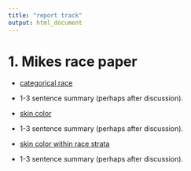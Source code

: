 ```yaml
---
title: "report track"
output: html_document
---
```


# 1. Mikes race paper

- [categorical race](/ses-1/user_wx/race_omnibus.html)
- 1-3 sentence summary (perhaps after discussion).

- [skin color](/ses-1/user_wx/2020.7.11_examples.html)
- 1-3 sentence summary (perhaps after discussion).

- [skin color within race strata](/ses-1/user_wx/2020.7.11_examples.html)
- 1-3 sentence summary (perhaps after discussion).
